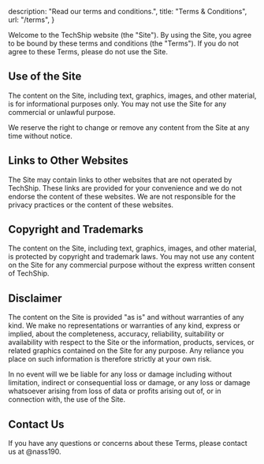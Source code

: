 
  description: "Read our terms and conditions.",
  title: "Terms & Conditions",
  url: "/terms",
}

<Heading title={mdxData.title} description={mdxData.description} />

Welcome to the TechShip website (the "Site"). By using the Site, you agree to be bound by these terms and conditions (the "Terms"). If you do not agree to these Terms, please do not use the Site.

## Use of the Site

The content on the Site, including text, graphics, images, and other material, is for informational purposes only. You may not use the Site for any commercial or unlawful purpose.

We reserve the right to change or remove any content from the Site at any time without notice.

## Links to Other Websites

The Site may contain links to other websites that are not operated by TechShip. These links are provided for your convenience and we do not endorse the content of these websites. We are not responsible for the privacy practices or the content of these websites.

## Copyright and Trademarks

The content on the Site, including text, graphics, images, and other material, is protected by copyright and trademark laws. You may not use any content on the Site for any commercial purpose without the express written consent of TechShip.

## Disclaimer

The content on the Site is provided "as is" and without warranties of any kind. We make no representations or warranties of any kind, express or implied, about the completeness, accuracy, reliability, suitability or availability with respect to the Site or the information, products, services, or related graphics contained on the Site for any purpose. Any reliance you place on such information is therefore strictly at your own risk.

In no event will we be liable for any loss or damage including without limitation, indirect or consequential loss or damage, or any loss or damage whatsoever arising from loss of data or profits arising out of, or in connection with, the use of the Site.

## Contact Us

If you have any questions or concerns about these Terms, please contact us at @nass190.
